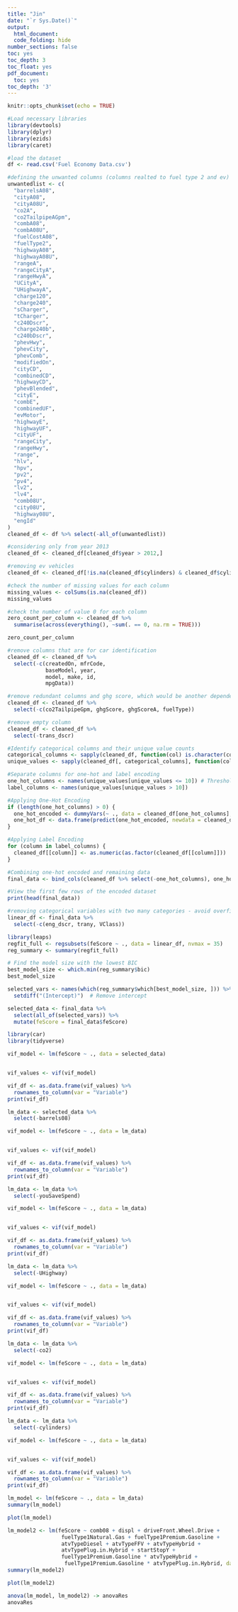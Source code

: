 ```yaml
---
title: "Jin"
date: "`r Sys.Date()`"
output:
  html_document:
  code_folding: hide
number_sections: false
toc: yes
toc_depth: 3
toc_float: yes
pdf_document:
  toc: yes
toc_depth: '3'
---
```


```r
knitr::opts_chunk$set(echo = TRUE)
```

```r
#Load necessary libraries
library(devtools)
library(dplyr)
library(ezids)
library(caret)
```

```r
#load the dataset
df <- read.csv('Fuel Economy Data.csv')
```

```r

#defining the unwanted columns (columns realted to fuel type 2 and ev)
unwantedlist <- c(
  "barrelsA08",
  "cityA08",
  "cityA08U",
  "co2A",
  "co2TailpipeAGpm",
  "combA08",
  "combA08U",
  "fuelCostA08",
  "fuelType2",
  "highwayA08",
  "highwayA08U",
  "rangeA",
  "rangeCityA",
  "rangeHwyA",
  "UCityA",
  "UHighwayA",
  "charge120",
  "charge240",
  "sCharger",
  "tCharger",
  "c240Dscr",
  "charge240b",
  "c240bDscr",
  "phevHwy",
  "phevCity",
  "phevComb",
  "modifiedOn",
  "cityCD",
  "combinedCD",
  "highwayCD",
  "phevBlended",
  "cityE",
  "combE",
  "combinedUF",
  "evMotor",
  "highwayE",
  "highwayUF",
  "cityUF",
  "rangeCity",
  "rangeHwy",
  "range",
  "hlv",
  "hpv",
  "pv2",
  "pv4",
  "lv2",
  "lv4",
  "comb08U",
  "city08U",
  "highway08U",
  "engId"
)
cleaned_df <- df %>% select(-all_of(unwantedlist))

#considering only from year 2013
cleaned_df <- cleaned_df[cleaned_df$year > 2012,]

#removing ev vehicles
cleaned_df <- cleaned_df[!is.na(cleaned_df$cylinders) & cleaned_df$cylinders != "Electricity",]
```


```r
#check the number of missing values for each column
missing_values <- colSums(is.na(cleaned_df))
missing_values
```


```r
#check the number of value 0 for each column
zero_count_per_column <- cleaned_df %>%
  summarise(across(everything(), ~sum(. == 0, na.rm = TRUE)))

zero_count_per_column
```

```r
#remove columns that are for car identification
cleaned_df <- cleaned_df %>%
  select(-c(createdOn, mfrCode,
            baseModel, year,
            model, make, id,
            mpgData))
```

```r
#remove redundant columns and ghg score, which would be another dependent variable
cleaned_df <- cleaned_df %>%
  select(-c(co2TailpipeGpm, ghgScore, ghgScoreA, fuelType))
```

```r
#remove empty column
cleaned_df <- cleaned_df %>%
  select(-trans_dscr)
```

```r
#Identify categorical columns and their unique value counts
categorical_columns <- sapply(cleaned_df, function(col) is.character(col) || is.factor(col))
unique_values <- sapply(cleaned_df[, categorical_columns], function(col) length(unique(col)))

#Separate columns for one-hot and label encoding
one_hot_columns <- names(unique_values[unique_values <= 10]) # Threshold for one-hot encoding
label_columns <- names(unique_values[unique_values > 10])

#Applying One-Hot Encoding
if (length(one_hot_columns) > 0) {
  one_hot_encoded <- dummyVars(~ ., data = cleaned_df[one_hot_columns], fullRank = TRUE)
  one_hot_df <- data.frame(predict(one_hot_encoded, newdata = cleaned_df))
}

#Applying Label Encoding
for (column in label_columns) {
  cleaned_df[[column]] <- as.numeric(as.factor(cleaned_df[[column]]))
}

#Combining one-hot encoded and remaining data
final_data <- bind_cols(cleaned_df %>% select(-one_hot_columns), one_hot_df)

#View the first few rows of the encoded dataset
print(head(final_data))
```

```r
#removing categorical variables with two many categories - avoid overfitting
linear_df <- final_data %>%
  select(-c(eng_dscr, trany, VClass))
```

```r
library(leaps)
regfit_full <- regsubsets(feScore ~ ., data = linear_df, nvmax = 35)
reg_summary <- summary(regfit_full)
```


```r
# Find the model size with the lowest BIC
best_model_size <- which.min(reg_summary$bic)
best_model_size
```

```r
selected_vars <- names(which(reg_summary$which[best_model_size, ])) %>%
  setdiff("(Intercept)")  # Remove intercept

selected_data <- final_data %>%
  select(all_of(selected_vars)) %>%
  mutate(feScore = final_data$feScore)

```

```r
library(car)
library(tidyverse)

vif_model <- lm(feScore ~ ., data = selected_data)


vif_values <- vif(vif_model)

vif_df <- as.data.frame(vif_values) %>%
  rownames_to_column(var = "Variable")
print(vif_df)
```

```r
lm_data <- selected_data %>%
  select(-barrels08)

vif_model <- lm(feScore ~ ., data = lm_data)


vif_values <- vif(vif_model)

vif_df <- as.data.frame(vif_values) %>%
  rownames_to_column(var = "Variable")
print(vif_df)
```

```r
lm_data <- lm_data %>%
  select(-youSaveSpend)

vif_model <- lm(feScore ~ ., data = lm_data)


vif_values <- vif(vif_model)

vif_df <- as.data.frame(vif_values) %>%
  rownames_to_column(var = "Variable")
print(vif_df)
```
```r
lm_data <- lm_data %>%
  select(-UHighway)

vif_model <- lm(feScore ~ ., data = lm_data)


vif_values <- vif(vif_model)

vif_df <- as.data.frame(vif_values) %>%
  rownames_to_column(var = "Variable")
print(vif_df)
```
```r
lm_data <- lm_data %>%
  select(-co2)

vif_model <- lm(feScore ~ ., data = lm_data)


vif_values <- vif(vif_model)

vif_df <- as.data.frame(vif_values) %>%
  rownames_to_column(var = "Variable")
print(vif_df)
```

```r
lm_data <- lm_data %>%
  select(-cylinders)

vif_model <- lm(feScore ~ ., data = lm_data)


vif_values <- vif(vif_model)

vif_df <- as.data.frame(vif_values) %>%
  rownames_to_column(var = "Variable")
print(vif_df)
```
```r
lm_model <- lm(feScore ~ ., data = lm_data)
summary(lm_model)
```

```r
plot(lm_model)
```
```r
lm_model2 <- lm(feScore ~ comb08 + displ + driveFront.Wheel.Drive +
                 fuelType1Natural.Gas + fuelType1Premium.Gasoline +
                 atvTypeDiesel + atvTypeFFV + atvTypeHybrid +
                 atvTypePlug.in.Hybrid + startStopY +
                 fuelType1Premium.Gasoline * atvTypeHybrid +
                  fuelType1Premium.Gasoline * atvTypePlug.in.Hybrid, data = lm_data)
summary(lm_model2)
```

```r
plot(lm_model2)
```


```r
anova(lm_model, lm_model2) -> anovaRes
anovaRes
```











